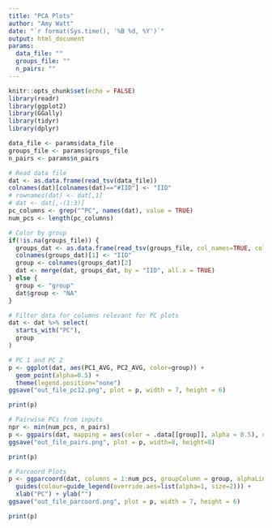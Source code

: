 ```yaml
---
title: "PCA Plots"
author: "Amy Watt"
date: "`r format(Sys.time(), '%B %d, %Y')`"
output: html_document
params: 
  data_file: ""
  groups_file: ""
  n_pairs: ""
---
```


```r
knitr::opts_chunk$set(echo = FALSE)
library(readr)
library(ggplot2)
library(GGally)
library(tidyr)
library(dplyr)
```

```r
data_file <- params$data_file
groups_file <- params$groups_file
n_pairs <- params$n_pairs
```


```r
# Read data file 
dat <- as.data.frame(read_tsv(data_file))
colnames(dat)[colnames(dat)=="#IID"] <- "IID"
# rownames(dat) <- dat[,1]
# dat <- dat[,-(1:3)]
pc_columns <- grep("^PC", names(dat), value = TRUE)
num_pcs <- length(pc_columns)

# Color by group 
if(!is.na(groups_file)) {
  groups_dat <- as.data.frame(read_tsv(groups_file, col_names=TRUE, col_types="cc"))
  colnames(groups_dat)[1] <- "IID"
  group <- colnames(groups_dat)[2]
  dat <- merge(dat, groups_dat, by = "IID", all.x = TRUE)
} else {
  group <- "group"
  dat$group <- "NA"
}

# Filter data for columns relevant for PC plots 
dat <- dat %>% select(
  starts_with("PC"), 
  group
)
```


```r
# PC 1 and PC 2
p <- ggplot(dat, aes(PC1_AVG, PC2_AVG, color=group)) +
  geom_point(alpha=0.5) +
  theme(legend.position="none")
ggsave("out_file_pc12.png", plot = p, width = 7, height = 6)

print(p)
```


```r
# Pairwise PCs from inputs
npr <- min(num_pcs, n_pairs)
p <- ggpairs(dat, mapping = aes(color = .data[[group]], alpha = 0.5), columns = 1:npr)
ggsave("out_file_pairs.png", plot = p, width=8, height=8)

print(p)
```


```r
# Parcoord Plots
p <- ggparcoord(dat, columns = 1:num_pcs, groupColumn = group, alphaLines = 0.5, scale = "uniminmax") +
  guides(colour=guide_legend(override.aes=list(alpha=1, size=2))) +
  xlab("PC") + ylab("")
ggsave("out_file_parcoord.png", plot = p, width = 7, height = 6)

print(p)
```

